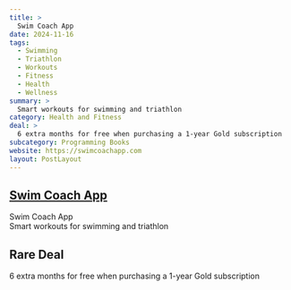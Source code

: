 ```yaml
---
title: >
  Swim Coach App
date: 2024-11-16
tags:
  - Swimming
  - Triathlon
  - Workouts
  - Fitness
  - Health
  - Wellness
summary: >
  Smart workouts for swimming and triathlon
category: Health and Fitness
deal: >
  6 extra months for free when purchasing a 1-year Gold subscription
subcategory: Programming Books
website: https://swimcoachapp.com
layout: PostLayout
---
```


## [Swim Coach App](https://swimcoachapp.com)

Swim Coach App <br/>
Smart workouts for swimming and triathlon

## Rare Deal

6 extra months for free when purchasing a 1-year Gold subscription
